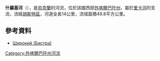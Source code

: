 '''什羅基河'''（{{lang-uk|Широкий}}），是[[烏克蘭|烏克蘭]]的河流，位於該國西部[[外喀爾巴阡州|外喀爾巴阡州]]，屬於[[里卡河_(蒂薩河支流)|里卡河]]的支流，流經[[胡斯特區|胡斯特區]]，河道全長14公里，流域面積49.8平方公里。

==參考資料==
* [https://web.archive.org/web/20131005022808/http://do.gendocs.ru/docs/index-29520.html?page=29 Широкий (Бистра)]

{{DEFAULTSORT:Широкий}}
[[Category:外喀爾巴阡州河流|Category:外喀爾巴阡州河流]]


{{Ukraine-river-stub}}